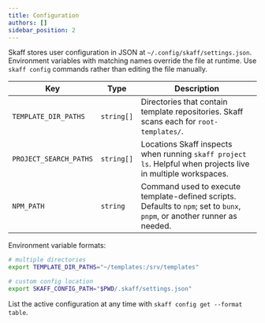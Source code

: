 ```yaml
---
title: Configuration
authors: []
sidebar_position: 2
---
```


Skaff stores user configuration in JSON at `~/.config/skaff/settings.json`. Environment variables with matching names override the file at runtime. Use `skaff config` commands rather than editing the file manually.

| Key                    | Type       | Description                                                                                                              |
| ---------------------- | ---------- | ------------------------------------------------------------------------------------------------------------------------ |
| `TEMPLATE_DIR_PATHS`   | `string[]` | Directories that contain template repositories. Skaff scans each for `root-templates/`.                                  |
| `PROJECT_SEARCH_PATHS` | `string[]` | Locations Skaff inspects when running `skaff project ls`. Helpful when projects live in multiple workspaces.             |
| `NPM_PATH`             | `string`   | Command used to execute template-defined scripts. Defaults to `npm`; set to `bunx`, `pnpm`, or another runner as needed. |

Environment variable formats:

```bash
# multiple directories
export TEMPLATE_DIR_PATHS="~/templates:/srv/templates"

# custom config location
export SKAFF_CONFIG_PATH="$PWD/.skaff/settings.json"
```

List the active configuration at any time with `skaff config get --format table`.
